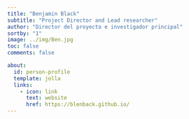 ```yaml
---
title: "Benjamin Black"
subtitle: "Project Director and Lead researcher"
author: "Director del proyecto e investigador principal"
sortby: "1"
image: ../img/Ben.jpg
toc: false
comments: false

about:
  id: person-profile
  template: jolla
  links:
    - icon: link
      text: website
      href: https://blenback.github.io/
---
```


<!-- ```{=html} -->
<!-- <meta http-equiv="Refresh" content="0; url='https://blenback.github.io/'" /> -->
<!-- ``` -->

:::{#person-profile}
:::

